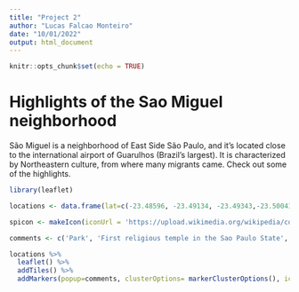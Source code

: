 ```yaml
---
title: "Project 2"
author: "Lucas Falcao Monteiro"
date: "10/01/2022"
output: html_document
---
```


```r
knitr::opts_chunk$set(echo = TRUE)
```

# Highlights of the Sao Miguel neighborhood

São Miguel is a neighborhood of East Side São Paulo, and it's located close to the international airport of Guarulhos (Brazil's largest). It is characterized by Northeastern culture, from where many migrants came. Check out some of the highlights.

```r
library(leaflet)

locations <- data.frame(lat=c(-23.48596, -23.49134, -23.49343,-23.50041,-23.50940,-23.49061,-23.49277), lng=c(-46.45421,-46.44569,-46.44005,-46.45150,-46.44149,-46.44372,-46.42119))

spicon <- makeIcon(iconUrl = 'https://upload.wikimedia.org/wikipedia/commons/thumb/9/90/Bras%C3%A3o_da_cidade_de_S%C3%A3o_Paulo.svg/200px-Bras%C3%A3o_da_cidade_de_S%C3%A3o_Paulo.svg.png', iconWidth=50, iconHeight=50, iconAnchorX = 16, iconAnchorY = 16)

comments <- c('Park', 'First religious temple in the Sao Paulo State', 'Neighborhood Instance of City Market', 'Neighborhood Instance of City Hall', 'Cemetery','Sao Miguel Train Station', 'Jardim Helena Train Station' )

locations %>% 
  leaflet() %>%
  addTiles() %>%
  addMarkers(popup=comments, clusterOptions= markerClusterOptions(), icon=spicon)

```


